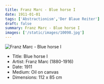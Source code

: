 ```yaml
---
title: Franz Marc - Blue horse I
date: 1911-01-01
tags: ['Abstractionism','Der Blaue Reiter']
draft: false
summary: Franz Marc - Blue horse I
images: ['/static/images/10098.jpg']
---
```


![Franz Marc - Blue horse I](/static/images/10098.jpg)

* Title: Blue horse I
* Artist: Franz Marc (1880-1916)
* Date: 1911
* Medium: Oil on canvas
* Dimensions: 112 x 85 cm


